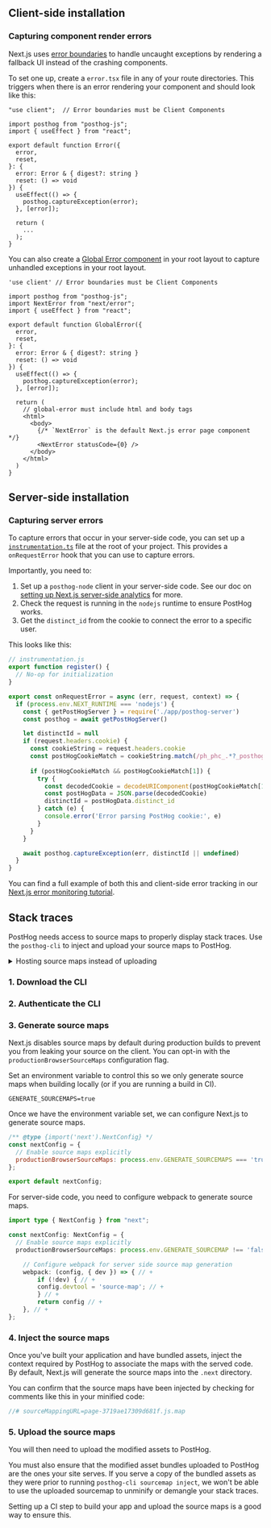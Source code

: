
## Client-side installation

<NextJSInstall />

<JSWebErrorTracking />

### Capturing component render errors

Next.js uses [error boundaries](https://nextjs.org/docs/app/building-your-application/routing/error-handling#using-error-boundaries) to handle uncaught exceptions by rendering a fallback UI instead of the crashing components.

To set one up, create a `error.tsx` file in any of your route directories. This triggers when there is an error rendering your component and should look like this: 

```tsx file=error.tsx
"use client";  // Error boundaries must be Client Components

import posthog from "posthog-js";
import { useEffect } from "react";

export default function Error({
  error,
  reset,
}: {
  error: Error & { digest?: string }
  reset: () => void
}) {
  useEffect(() => {
    posthog.captureException(error);
  }, [error]);

  return (
    ...
  );
}
```

You can also create a [Global Error component](https://nextjs.org/docs/app/building-your-application/routing/error-handling#handling-global-errors) in your root layout to capture unhandled exceptions in your root layout.

```tsx file=app/global-error.tsx
'use client' // Error boundaries must be Client Components

import posthog from "posthog-js";
import NextError from "next/error";
import { useEffect } from "react";

export default function GlobalError({
  error,
  reset,
}: {
  error: Error & { digest?: string }
  reset: () => void
}) {
  useEffect(() => {
    posthog.captureException(error);
  }, [error]);

  return (
    // global-error must include html and body tags
    <html>
      <body>
        {/* `NextError` is the default Next.js error page component */}
        <NextError statusCode={0} />
      </body>
    </html>
  )
}
```

## Server-side installation

<NextJSInstallServer />

### Capturing server errors

To capture errors that occur in your server-side code, you can set up a [`instrumentation.ts`](https://nextjs.org/docs/app/building-your-application/optimizing/instrumentation) file at the root of your project. This provides a `onRequestError` hook that you can use to capture errors.

Importantly, you need to:

1. Set up a `posthog-node` client in your server-side code. See our doc on [setting up Next.js server-side analytics](/docs/libraries/next-js#server-side-analytics) for more.
2. Check the request is running in the `nodejs` runtime to ensure PostHog works. 
3. Get the `distinct_id` from the cookie to connect the error to a specific user.

This looks like this:

```js
// instrumentation.js
export function register() {
  // No-op for initialization
}

export const onRequestError = async (err, request, context) => {
  if (process.env.NEXT_RUNTIME === 'nodejs') {
    const { getPostHogServer } = require('./app/posthog-server')
    const posthog = await getPostHogServer()

    let distinctId = null
    if (request.headers.cookie) {
      const cookieString = request.headers.cookie
      const postHogCookieMatch = cookieString.match(/ph_phc_.*?_posthog=([^;]+)/)
      
      if (postHogCookieMatch && postHogCookieMatch[1]) {
        try {
          const decodedCookie = decodeURIComponent(postHogCookieMatch[1])
          const postHogData = JSON.parse(decodedCookie)
          distinctId = postHogData.distinct_id
        } catch (e) {
          console.error('Error parsing PostHog cookie:', e)
        }
      }
    }

    await posthog.captureException(err, distinctId || undefined)
  }
}
```

You can find a full example of both this and client-side error tracking in our [Next.js error monitoring tutorial](/tutorials/nextjs-error-monitoring).

## Stack traces

PostHog needs access to source maps to properly display stack traces. Use the `posthog-cli` to inject and upload your source maps to PostHog.



<details>
  <summary>Hosting source maps instead of uploading</summary>

  <HostingSourceMaps />

</details>

### 1. Download the CLI

<CLIDownload/>

### 2. Authenticate the CLI

<CLIAuthenticate />

### 3. Generate source maps

Next.js disables source maps by default during production builds to prevent you from leaking your source on the client. 
You can opt-in with the `productionBrowserSourceMaps` configuration flag.

Set an environment variable to control this so we only generate source maps when building locally 
(or if you are running a build in CI).

```file=.env.local
GENERATE_SOURCEMAPS=true
```

Once we have the environment variable set, we can configure Next.js to generate source maps.

```js file=next.config.js 
/** @type {import('next').NextConfig} */
const nextConfig = {
  // Enable source maps explicitly
  productionBrowserSourceMaps: process.env.GENERATE_SOURCEMAPS === 'true'
};

export default nextConfig;
```

For server-side code, you need to configure webpack to generate source maps.

```ts file=next.config.js
import type { NextConfig } from "next";

const nextConfig: NextConfig = {
  // Enable source maps explicitly
  productionBrowserSourceMaps: process.env.GENERATE_SOURCEMAP !== 'false',

    // Configure webpack for server side source map generation
    webpack: (config, { dev }) => { // +
        if (!dev) { // +
        config.devtool = 'source-map'; // +
        } // +
        return config // +
    }, // +
};
```

### 4. Inject the source maps

Once you've built your application and have bundled assets, inject the context required by PostHog 
to associate the maps with the served code. By default, Next.js will generate the source maps into the `.next` directory.

<CLIInject path="./.next" />

You can confirm that the source maps have been injected by checking for comments like this in your minified code:

```js
//# sourceMappingURL=page-3719ae17309d681f.js.map
```

### 5. Upload the source maps

You will then need to upload the modified assets to PostHog.

<CLIUpload path="./.next" />

You must also ensure that the modified asset bundles uploaded to PostHog are the ones your site serves. If you serve a copy of the bundled assets as they were prior to running `posthog-cli sourcemap inject`, we won't be able to use the uploaded sourcemap to unminify or demangle your stack traces.

Setting up a CI step to build your app and upload the source maps is a good way to ensure this. 